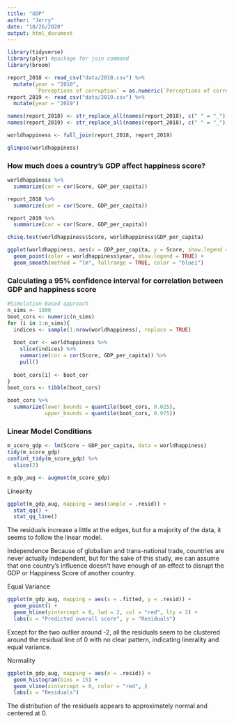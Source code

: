 ```yaml
---
title: "GDP"
author: "Jerry"
date: "10/26/2020"
output: html_document
---
```


```r
library(tidyverse)
library(plyr) #package for join command
library(broom)
```

```r
report_2018 <- read_csv("data/2018.csv") %>% 
  mutate(year = "2018",
         `Perceptions of corruption` = as.numeric(`Perceptions of corruption`))
report_2019 <- read_csv("data/2019.csv") %>% 
  mutate(year = "2019")

names(report_2018) <- str_replace_all(names(report_2018), c(" " = "_"))
names(report_2019) <- str_replace_all(names(report_2018), c(" " = "_"))

worldhappiness <- full_join(report_2018, report_2019)

glimpse(worldhappiness)
```

### How much does a country's GDP affect happiness score?
```r
worldhappiness %>% 
  summarize(cor = cor(Score, GDP_per_capita))

report_2018 %>% 
  summarize(cor = cor(Score, GDP_per_capita))

report_2019 %>% 
  summarize(cor = cor(Score, GDP_per_capita))

chisq.test(worldhappiness$Score, worldhappiness$GDP_per_capita)

ggplot(worldhappiness, aes(x = GDP_per_capita, y = Score, show.legend = TRUE)) +
  geom_point(color = worldhappiness$year, show.legend = TRUE) +
  geom_smooth(method = "lm", fullrange = TRUE, color = "blue1")
```

### Calculating a 95% confidence interval for correlation between GDP and happiness score
```r
#Simulation-based approach
n_sims <- 1000
boot_cors <- numeric(n_sims)
for (i in 1:n_sims){
  indices <- sample(1:nrow(worldhappiness), replace = TRUE)
  
  boot_cor <- worldhappiness %>% 
    slice(indices) %>% 
    summarize(cor = cor(Score, GDP_per_capita)) %>% 
    pull()
  
  boot_cors[i] <- boot_cor
}
boot_cors <- tibble(boot_cors)

boot_cors %>% 
  summarize(lower_bounds = quantile(boot_cors, 0.025),
            upper_bounds = quantile(boot_cors, 0.975))
```

### Linear Model Conditions
```r
m_score_gdp <- lm(Score ~ GDP_per_capita, data = worldhappiness)
tidy(m_score_gdp)
confint_tidy(m_score_gdp) %>% 
  slice(2)

m_gdp_aug <- augment(m_score_gdp)
```
Linearity
```r
ggplot(m_gdp_aug, mapping = aes(sample = .resid)) +
  stat_qq() + 
  stat_qq_line()
```
The residuals increase a little at the edges, but for a majority of the data, it seems
to follow the linear model.

Independence
Because of globalism and trans-national trade, countries are never actually independent,
but for the sake of this study, we can assume that one country's influence doesn't have enough 
of an effect to disrupt the GDP or Happiness Score of another country.

Equal Variance 
```r
ggplot(m_gdp_aug, mapping = aes(x = .fitted, y = .resid)) +
  geom_point() + 
  geom_hline(yintercept = 0, lwd = 2, col = "red", lty = 2) +
  labs(x = "Predicted overall score", y = "Residuals")
```

Except for the two outlier around -2, all the residuals seem to be clustered around the
residual line of 0 with no clear pattern, indicating linerality and equal variance.

Normality
```r
ggplot(m_gdp_aug, mapping = aes(x = .resid)) +
  geom_histogram(bins = 15) +
  geom_vline(xintercept = 0, color = "red", )
  labs(x = "Residuals")
```
The distribution of the residuals appears to approximately normal and centered at 0.
